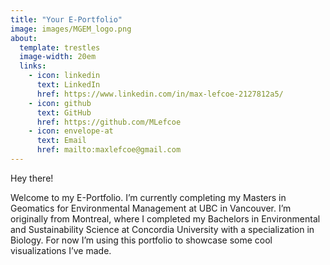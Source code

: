 ```yaml
---
title: "Your E-Portfolio"
image: images/MGEM_logo.png
about:
  template: trestles
  image-width: 20em
  links: 
    - icon: linkedin
      text: LinkedIn
      href: https://www.linkedin.com/in/max-lefcoe-2127812a5/
    - icon: github
      text: GitHub
      href: https://github.com/MLefcoe
    - icon: envelope-at
      text: Email
      href: mailto:maxlefcoe@gmail.com
---
```


Hey there!

Welcome to my E-Portfolio. I'm currently completing my Masters in Geomatics for Environmental Management at UBC in Vancouver. I'm originally from Montreal, where I completed my Bachelors in Environmental and Sustainability Science at Concordia University with a specialization in Biology. For now I'm using this portfolio to showcase some cool visualizations I've made. 
